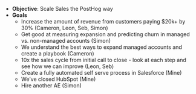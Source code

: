 - **Objective**: Scale Sales the PostHog way
- **Goals**
  - Increase the amount of revenue from customers paying $20k+ by 30% (Cameron, Leon, Seb, Simon)
  - Get good at measuring expansion and predicting churn in managed vs. non-managed accounts (Simon)
  - We understand the best ways to expand managed accounts and create a playbook (Cameron)
  - 10x the sales cycle from initial call to close - look at each step and see how we can improve (Leon, Seb)
  - Create a fully automated self serve process in Salesforce (Mine)
  - We’ve closed HubSpot (Mine)
  - Hire another AE (Simon)